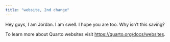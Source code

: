```yaml
---
title: "website, 2nd change"
---
```


Hey guys, I am Jordan. I am swell. I hope you are too.
Why isn't this saving?

To learn more about Quarto websites visit <https://quarto.org/docs/websites>.
